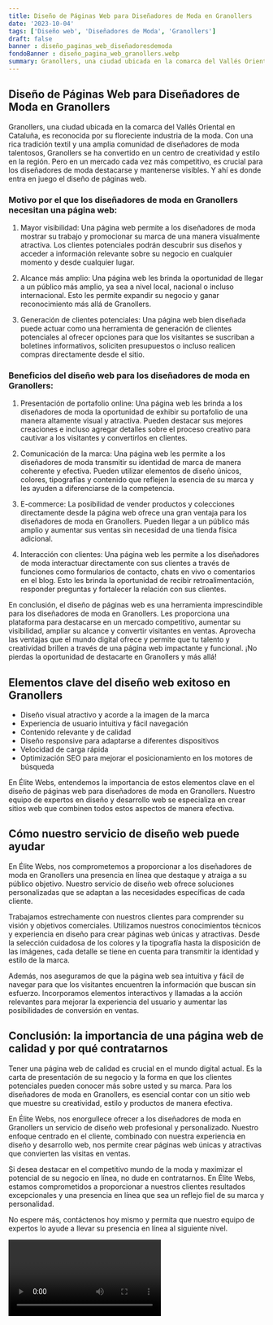 ```yaml
---
title: Diseño de Páginas Web para Diseñadores de Moda en Granollers
date: '2023-10-04'
tags: ['Diseño web', 'Diseñadores de Moda', 'Granollers']
draft: false
banner : diseño_paginas_web_diseñadoresdemoda
fondoBanner : diseño_pagina_web_granollers.webp
summary: Granollers, una ciudad ubicada en la comarca del Vallés Oriental en Cataluña, es reconocida por su floreciente industria de la moda. Con una rica tradición textil y una amplia comunidad de diseñadores de moda talentosos, Granollers se ha convertido en un centro de creatividad y estilo en la región. Pero en un mercado cada vez más competitivo, es crucial para los diseñadores de moda destacarse y mantenerse visibles. Y ahí es donde entra en juego el diseño de páginas web.
---
```


## Diseño de Páginas Web para Diseñadores de Moda en Granollers


Granollers, una ciudad ubicada en la comarca del Vallés Oriental en Cataluña, es reconocida por su floreciente industria de la moda. Con una rica tradición textil y una amplia comunidad de diseñadores de moda talentosos, Granollers se ha convertido en un centro de creatividad y estilo en la región. Pero en un mercado cada vez más competitivo, es crucial para los diseñadores de moda destacarse y mantenerse visibles. Y ahí es donde entra en juego el diseño de páginas web.

### Motivo por el que los diseñadores de moda en Granollers necesitan una página web:

1. Mayor visibilidad: Una página web permite a los diseñadores de moda mostrar su trabajo y promocionar su marca de una manera visualmente atractiva. Los clientes potenciales podrán descubrir sus diseños y acceder a información relevante sobre su negocio en cualquier momento y desde cualquier lugar.

2. Alcance más amplio: Una página web les brinda la oportunidad de llegar a un público más amplio, ya sea a nivel local, nacional o incluso internacional. Esto les permite expandir su negocio y ganar reconocimiento más allá de Granollers.

3. Generación de clientes potenciales: Una página web bien diseñada puede actuar como una herramienta de generación de clientes potenciales al ofrecer opciones para que los visitantes se suscriban a boletines informativos, soliciten presupuestos o incluso realicen compras directamente desde el sitio.

### Beneficios del diseño web para los diseñadores de moda en Granollers:

1. Presentación de portafolio online: Una página web les brinda a los diseñadores de moda la oportunidad de exhibir su portafolio de una manera altamente visual y atractiva. Pueden destacar sus mejores creaciones e incluso agregar detalles sobre el proceso creativo para cautivar a los visitantes y convertirlos en clientes.

2. Comunicación de la marca: Una página web les permite a los diseñadores de moda transmitir su identidad de marca de manera coherente y efectiva. Pueden utilizar elementos de diseño únicos, colores, tipografías y contenido que reflejen la esencia de su marca y les ayuden a diferenciarse de la competencia.

3. E-commerce: La posibilidad de vender productos y colecciones directamente desde la página web ofrece una gran ventaja para los diseñadores de moda en Granollers. Pueden llegar a un público más amplio y aumentar sus ventas sin necesidad de una tienda física adicional.

4. Interacción con clientes: Una página web les permite a los diseñadores de moda interactuar directamente con sus clientes a través de funciones como formularios de contacto, chats en vivo o comentarios en el blog. Esto les brinda la oportunidad de recibir retroalimentación, responder preguntas y fortalecer la relación con sus clientes.

En conclusión, el diseño de páginas web es una herramienta imprescindible para los diseñadores de moda en Granollers. Les proporciona una plataforma para destacarse en un mercado competitivo, aumentar su visibilidad, ampliar su alcance y convertir visitantes en ventas. Aprovecha las ventajas que el mundo digital ofrece y permite que tu talento y creatividad brillen a través de una página web impactante y funcional. ¡No pierdas la oportunidad de destacarte en Granollers y más allá!

<GifSeo />

<Cta />

## Elementos clave del diseño web exitoso en Granollers

- Diseño visual atractivo y acorde a la imagen de la marca
- Experiencia de usuario intuitiva y fácil navegación
- Contenido relevante y de calidad
- Diseño responsive para adaptarse a diferentes dispositivos
- Velocidad de carga rápida
- Optimización SEO para mejorar el posicionamiento en los motores de búsqueda

En Élite Webs, entendemos la importancia de estos elementos clave en el diseño de páginas web para diseñadores de moda en Granollers. Nuestro equipo de expertos en diseño y desarrollo web se especializa en crear sitios web que combinen todos estos aspectos de manera efectiva.

## Cómo nuestro servicio de diseño web puede ayudar

En Élite Webs, nos comprometemos a proporcionar a los diseñadores de moda en Granollers una presencia en línea que destaque y atraiga a su público objetivo. Nuestro servicio de diseño web ofrece soluciones personalizadas que se adaptan a las necesidades específicas de cada cliente.

Trabajamos estrechamente con nuestros clientes para comprender su visión y objetivos comerciales. Utilizamos nuestros conocimientos técnicos y experiencia en diseño para crear páginas web únicas y atractivas. Desde la selección cuidadosa de los colores y la tipografía hasta la disposición de las imágenes, cada detalle se tiene en cuenta para transmitir la identidad y estilo de la marca.

Además, nos aseguramos de que la página web sea intuitiva y fácil de navegar para que los visitantes encuentren la información que buscan sin esfuerzo. Incorporamos elementos interactivos y llamadas a la acción relevantes para mejorar la experiencia del usuario y aumentar las posibilidades de conversión en ventas.

## Conclusión: la importancia de una página web de calidad y por qué contratarnos

Tener una página web de calidad es crucial en el mundo digital actual. Es la carta de presentación de su negocio y la forma en que los clientes potenciales pueden conocer más sobre usted y su marca. Para los diseñadores de moda en Granollers, es esencial contar con un sitio web que muestre su creatividad, estilo y productos de manera efectiva.

En Élite Webs, nos enorgullece ofrecer a los diseñadores de moda en Granollers un servicio de diseño web profesional y personalizado. Nuestro enfoque centrado en el cliente, combinado con nuestra experiencia en diseño y desarrollo web, nos permite crear páginas web únicas y atractivas que convierten las visitas en ventas.

Si desea destacar en el competitivo mundo de la moda y maximizar el potencial de su negocio en línea, no dude en contratarnos. En Élite Webs, estamos comprometidos a proporcionar a nuestros clientes resultados excepcionales y una presencia en línea que sea un reflejo fiel de su marca y personalidad.

No espere más, contáctenos hoy mismo y permita que nuestro equipo de expertos lo ayude a llevar su presencia en línea al siguiente nivel.

<Video />

<CtaBot job='Diseñadores de Moda' city='Granollers'/>

<Gmaps query='Granollers+españa+maps' />